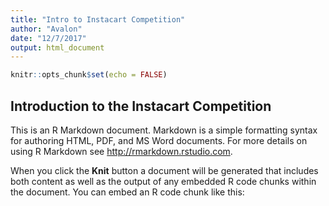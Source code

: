 ```yaml
---
title: "Intro to Instacart Competition"
author: "Avalon"
date: "12/7/2017"
output: html_document
---
```


```r
knitr::opts_chunk$set(echo = FALSE)
```

## Introduction to the Instacart Competition

This is an R Markdown document. Markdown is a simple formatting syntax for authoring HTML, PDF, and MS Word documents. For more details on using R Markdown see <http://rmarkdown.rstudio.com>.

When you click the **Knit** button a document will be generated that includes both content as well as the output of any embedded R code chunks within the document. You can embed an R code chunk like this:


